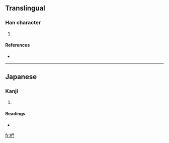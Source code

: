 ==Translingual==

===Han character===
{{Han char|rn=75|rad=木|as=08|sn=12|four=|canj=木日弓 (DAN)}}

# {{defn|Han|sort=木08}}

====References====
* {{Han ref|kx=0537.131|dkj=15064|dj=0924.170|hdz=21240.031|uh=691A|ud=26906}}

----

==Japanese==

===Kanji===
{{ja-kanji|grade=|rs=木08}}

# {{defn|Japanese}}

====Readings====
* {{ja-readings|on=|kun=[[くぬぎ]] (kunugi)}}

[[fr:椚]]